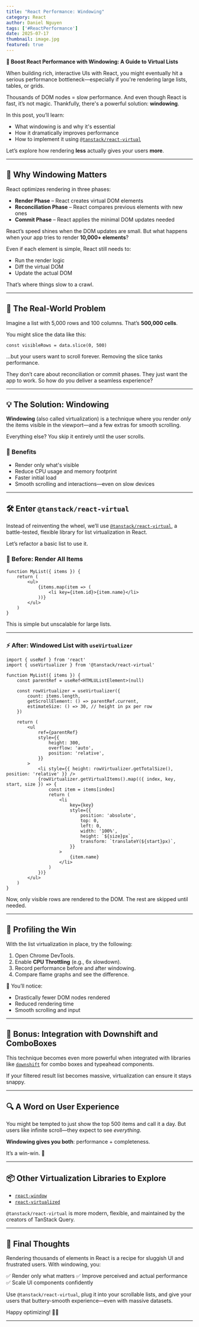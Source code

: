 ```yaml
---
title: "React Performance: Windowing"
category: React
author: Daniel Nguyen
tags: ['#ReactPerformance']
date: 2025-07-17
thumbnail: image.jpg
featured: true
---
```


**🚀 Boost React Performance with Windowing: A Guide to Virtual Lists**

When building rich, interactive UIs with React, you might eventually hit a serious performance bottleneck—especially if you're rendering large lists, tables, or grids.

Thousands of DOM nodes = slow performance. And even though React is fast, it’s not magic. Thankfully, there's a powerful solution: **windowing**.

In this post, you’ll learn:

* What windowing is and why it's essential
* How it dramatically improves performance
* How to implement it using [`@tanstack/react-virtual`](https://npm.im/@tanstack/react-virtual)

Let’s explore how rendering **less** actually gives your users **more**.

---

## 🧠 Why Windowing Matters

React optimizes rendering in three phases:

* **Render Phase** – React creates virtual DOM elements
* **Reconciliation Phase** – React compares previous elements with new ones
* **Commit Phase** – React applies the minimal DOM updates needed

React’s speed shines when the DOM updates are small. But what happens when your app tries to render **10,000+ elements**?

Even if each element is simple, React still needs to:

* Run the render logic
* Diff the virtual DOM
* Update the actual DOM

That’s where things slow to a crawl.

---

## 🧱 The Real-World Problem

Imagine a list with 5,000 rows and 100 columns. That’s **500,000 cells**.

You might slice the data like this:

```tsx
const visibleRows = data.slice(0, 500)
```

…but your users want to scroll forever. Removing the slice tanks performance.

They don’t care about reconciliation or commit phases. They just want the app to work. So how do you deliver a seamless experience?

---

## 💡 The Solution: Windowing

**Windowing** (also called virtualization) is a technique where you render *only* the items visible in the viewport—and a few extras for smooth scrolling.

Everything else? You skip it entirely until the user scrolls.

### 🎯 Benefits

* Render only what's visible
* Reduce CPU usage and memory footprint
* Faster initial load
* Smooth scrolling and interactions—even on slow devices

---

## 🛠 Enter `@tanstack/react-virtual`

Instead of reinventing the wheel, we’ll use [`@tanstack/react-virtual`](https://npm.im/@tanstack/react-virtual), a battle-tested, flexible library for list virtualization in React.

Let’s refactor a basic list to use it.

### 🐢 Before: Render All Items

```tsx
function MyList({ items }) {
	return (
		<ul>
			{items.map(item => (
				<li key={item.id}>{item.name}</li>
			))}
		</ul>
	)
}
```

This is simple but unscalable for large lists.

---

### ⚡ After: Windowed List with `useVirtualizer`

```tsx
import { useRef } from 'react'
import { useVirtualizer } from '@tanstack/react-virtual'

function MyList({ items }) {
	const parentRef = useRef<HTMLUListElement>(null)

	const rowVirtualizer = useVirtualizer({
		count: items.length,
		getScrollElement: () => parentRef.current,
		estimateSize: () => 30, // height in px per row
	})

	return (
		<ul
			ref={parentRef}
			style={{
				height: 300,
				overflow: 'auto',
				position: 'relative',
			}}
		>
			<li style={{ height: rowVirtualizer.getTotalSize(), position: 'relative' }} />
			{rowVirtualizer.getVirtualItems().map(({ index, key, start, size }) => {
				const item = items[index]
				return (
					<li
						key={key}
						style={{
							position: 'absolute',
							top: 0,
							left: 0,
							width: '100%',
							height: `${size}px`,
							transform: `translateY(${start}px)`,
						}}
					>
						{item.name}
					</li>
				)
			})}
		</ul>
	)
}
```

Now, only visible rows are rendered to the DOM. The rest are skipped until needed.

---

## 🧪 Profiling the Win

With the list virtualization in place, try the following:

1. Open Chrome DevTools.
2. Enable **CPU Throttling** (e.g., 6x slowdown).
3. Record performance before and after windowing.
4. Compare flame graphs and see the difference.

🎉 You’ll notice:

* Drastically fewer DOM nodes rendered
* Reduced rendering time
* Smooth scrolling and input

---

## 🤖 Bonus: Integration with Downshift and ComboBoxes

This technique becomes even more powerful when integrated with libraries like [`downshift`](https://github.com/downshift-js/downshift) for combo boxes and typeahead components.

If your filtered result list becomes massive, virtualization can ensure it stays snappy.

---

## 🔍 A Word on User Experience

You might be tempted to just show the top 500 items and call it a day. But users like infinite scroll—they expect to see *everything*.

**Windowing gives you both**: performance + completeness.

It’s a win-win. 🎯

---

## 📦 Other Virtualization Libraries to Explore

* [`react-window`](https://react-window.now.sh/)
* [`react-virtualized`](https://github.com/bvaughn/react-virtualized)

`@tanstack/react-virtual` is more modern, flexible, and maintained by the creators of TanStack Query.

---

## 🧠 Final Thoughts

Rendering thousands of elements in React is a recipe for sluggish UI and frustrated users. With windowing, you:

✅ Render only what matters
✅ Improve perceived and actual performance
✅ Scale UI components confidently

Use `@tanstack/react-virtual`, plug it into your scrollable lists, and give your users that buttery-smooth experience—even with massive datasets.

Happy optimizing! 🧑‍💻

---
